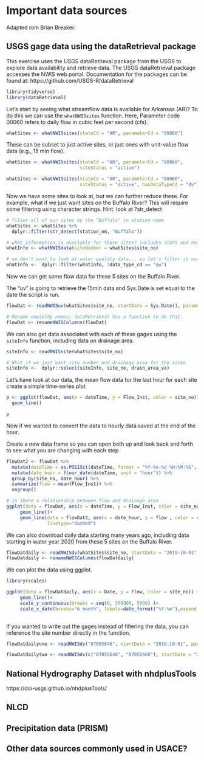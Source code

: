 # Important data sources 

Adapted rom Brian Breaker:

## USGS gage data using the dataRetrieval package

This exercise uses the USGS dataRetrieval package from the USGS to explore 
data availability and retrieve data. The USGS dataRetrieval package accesses the NWIS web portal.
Documentation for the packages can be found at: 
https://github.com/USGS-R/dataRetrieval

```r
library(tidyverse)
library(dataRetrieval)
```


Let's start by seeing what streamflow data is available for Arkansas (AR)? To do this we can use the `whatNWISsites` function.
Here, Parameter code 00060 refers to daily flow in cubic feet per second (cfs).  

```r
whatSites <- whatNWISsites(stateCd = "AR", parameterCd = "00060")
```


These can be subset to just active sites, or just ones with unit-value flow data (e.g., 15 min flow).

```r
whatSites <- whatNWISsites(stateCd = "AR", parameterCd = "00060", 
                           siteStatus = "active")

whatSites <- whatNWISsites(stateCd = "AR", parameterCd = "00060", 
                           siteStatus = "active", hasDataTypeCd = "dv")
```

Now we have some sites to look at, but we can further reduce these. For example, what if we just want sites on the Buffalo River? This will require some filtering using character strings. Hint: look at ?str_detect
```r
# filter all of our sites by the "Buffalo" in station name
whatSites <- whatSites %>% 
  dplyr::filter(str_detect(station_nm, "Buffalo"))

# what information is available for those sites? includes start and end dates
whatInfo <- whatNWISdata(siteNumber = whatSites$site_no)

# we don't want to look at water quality data... so let's filter it out
whatInfo <-  dplyr::filter(whatInfo, !data_type_cd == "qw")

```  

Now we can get some flow data for these 5 sites on the Buffalo River. 

The "uv" is going to retrieve the 15min data and Sys.Date is set equal to the date the script is run. 

```r
flowDat <- readNWISuv(whatSites$site_no, startDate = Sys.Date(), parameterCd = "00060")

# Rename unwieldy names; dataRetrieval has a function to do that.
flowDat <- renameNWISColumns(flowDat)
```

We can also get data associated with each of these gages using the `siteInfo` function, including data on drainage area.
```r
siteInfo <- readNWISsite(whatSites$site_no)

# What if we just want site number and drainage area for the sites
siteInfo <-  dplyr::select(siteInfo, site_no, drain_area_va)
```

Let's have look at our data, the mean flow data for the last hour for each site create a simple time-series plot
```r

p <- ggplot(flowDat, aes(x = dateTime, y = Flow_Inst, color = site_no)) + 
  geom_line()

p
```

Now if we wanted to convert the data to hourly data saved at the end of the hour. 

Create a new data frame so you can open both up and look back and forth to see what you are changing with each step

```r
flowDat2 <- flowDat %>% 
  mutate(dateTime = as.POSIXct(dateTime, format = "%Y-%m-%d %H:%M:%S", tz = "UTC")) %>%
  mutate(date_hour = floor_date(dateTime, unit = "hour")) %>%
  group_by(site_no, date_hour) %>%  
  summarize(flow = mean(Flow_Inst)) %>% 
  ungroup()

# is there a relationship between flow and drainage area
ggplot(data = flowDat, aes(x = dateTime, y = Flow_Inst, color = site_no)) + 
     geom_line()+
     geom_line(data = flowDat2, aes(x = date_hour, y = flow , color = site_no),
               linetype="dashed")

```

We can also download daily data starting many years ago, including data starting in water year 2020 from these 5 sites on the Buffalo River. 

```r
flowDatdaily <- readNWISdv(whatSites$site_no, startDate = "2019-10-01", parameterCd = "00060")
flowDatdaily <- renameNWISColumns(flowDatdaily)
```

We can plot the data using ggplot.
```r
library(scales)

ggplot(data = flowDatdaily, aes(x = Date, y = Flow, color = site_no)) + 
     geom_line()+
     scale_y_continuous(breaks = seq(0, 500000, 5000) )+ 
     scale_x_date(breaks="6 month", labels=date_format("%Y-%m"),expand = c(0,0) )
     


```

If you wanted to write out the gages instead of filtering the data, 
you can reference the site number directly in the function. 
```r
flowDatdailyone <- readNWISdv("07055646", startDate = "2019-10-01", parameterCd = "00060")

flowDatdailytwo <- readNWISdv(c("07055646", "07055660"), startDate = "2019-10-01", parameterCd = "00060")
```

## National Hydrography Dataset with nhdplusTools
https://doi-usgs.github.io/nhdplusTools/

## NLCD

## Precipitation data (PRISM)

## Other data sources commonly used in USACE?

